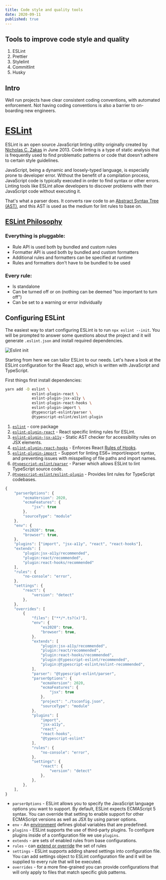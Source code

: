 ```yaml
---
title: Code style and quality tools
date: 2020-09-11
published: true
---
```


## Tools to improve code style and quality

1. ESLint
2. Prettier
3. Stylelint
4. Commitlint
5. Husky

## Intro

Well run projects have clear consistent coding conventions, with automated enforcement. Not having coding conventions is also a barrier to on-boarding new engineers.

# [ESLint](https://eslint.org/)

ESLint is an open source JavaScript linting utility originally created by [Nicholas C. Zakas](https://twitter.com/slicknet) in June 2013. Code linting is a type of static analysis that is frequently used to find problematic patterns or code that doesn't adhere to certain style guidelines.

JavaScript, being a dynamic and loosely-typed language, is especially prone to developer error. Without the benefit of a compilation process, JavaScript code is typically executed in order to find syntax or other errors. Linting tools like ESLint allow developers to discover problems with their JavaScript code without executing it.

That's what a parser does. It converts raw code to an [Abstract Syntax Tree (AST)](https://blog.bitsrc.io/what-is-an-abstract-syntax-tree-7502b71bde27), and this AST is used as the medium for lint rules to base on.

## [ESLint Philosophy](https://eslint.org/docs/about/#philosophy)

### Everything is pluggable:

- Rule API is used both by bundled and custom rules
- Formatter API is used both by bundled and custom formatters
- Additional rules and formatters can be specified at runtime
- Rules and formatters don't have to be bundled to be used

### Every rule:

- Is standalone
- Can be turned off or on (nothing can be deemed "too important to turn off")
- Can be set to a warning or error individually

## Configuring ESLint

The easiest way to start configuring ESLint is to run `npx eslint --init`. You will be prompted to answer some questions about the project and it will generate `.eslint.json` and install required dependencies.

![Eslint init](/eslint-config.gif)

Starting from here we can tailor ESLint to our needs. Let's have a look at the ESLint configuration for the React app, which is written with JavaScript and TypeScript.

First things first install dependencies:

```sh
yarn add -D eslint \
            eslint-plugin-react \
            eslint-plugin-jsx-a11y \
            eslint-plugin-react-hooks \
            eslint-plugin-import \
            @typescript-eslint/parser \
            @typescript-eslint/eslint-plugin
```

1. [`eslint`](https://github.com/eslint/eslint) - core package
2. [`eslint-plugin-react`](https://github.com/yannickcr/eslint-plugin-react) - React specific linting rules for ESLint.
3. [`eslint-plugin-jsx-a11y`](https://github.com/jsx-eslint/eslint-plugin-jsx-a11y) - Static AST checker for accessibility rules on JSX elements.
4. [`eslint-plugin-react-hooks`](https://github.com/facebook/react/tree/master/packages/eslint-plugin-react-hooks) - Enforces React [Rules of Hooks](https://reactjs.org/docs/hooks-rules.html).
5. [`eslint-plugin-import`](https://github.com/benmosher/eslint-plugin-import) - Support for linting ES6+ import/export syntax, and preventing issues with misspelling of file paths and import names.
6. [`@typescript-eslint/parser`](https://github.com/typescript-eslint/typescript-eslint/tree/master/packages/parser) - Parser which allows ESLint to lint TypeScript source code.
7. [`@typescript-eslint/eslint-plugin`](https://github.com/typescript-eslint/typescript-eslint/tree/master/packages/eslint-plugin) - Provides lint rules for TypeScript codebases.

```js
{
    "parserOptions": {
        "ecmaVersion": 2020,
        "ecmaFeatures": {
            "jsx": true
        },
        "sourceType": "module"
    },
    "env": {
        "es2020": true,
        "browser": true,
    },
    "plugins": ["import", "jsx-a11y", "react", "react-hooks"],
    "extends": [
        "plugin:jsx-a11y/recommended",
        "plugin:react/recommended",
        "plugin:react-hooks/recommended"
    ],
    "rules": {
        "no-console": "error",
    },
    "settings": {
        "react": {
            "version": "detect"
        },
    },
    "overrides": [
        {
            "files": ["**/*.ts?(x)"],
            "env": {
                "es2020": true,
                "browser": true,
            },
            "extends": [
                "plugin:jsx-a11y/recommended",
                "plugin:react/recommended",
                "plugin:react-hooks/recommended",
                "plugin:@typescript-eslint/recommended",
                "plugin:@typescript-eslint/eslint-recommended",
            ],
            "parser": "@typescript-eslint/parser",
            "parserOptions": {
                "ecmaVersion": 2020,
                "ecmaFeatures": {
                    "jsx": true
                },
                "project": "./tsconfig.json",
                "sourceType": "module"
            },
            "plugins": [
                "import",
                "jsx-a11y",
                "react",
                "react-hooks",
                "@typescript-eslint"
            ],
            "rules": {
                "no-console": "error",
            },
            "settings": {
                "react": {
                    "version": "detect"
                },
            },
        },
    ],
}
```

- `parserOptions` - ESLint allows you to specify the JavaScript language options you want to support. By default, ESLint expects ECMAScript 5 syntax. You can override that setting to enable support for other ECMAScript versions as well as JSX by using parser options.
- `env` - An [environment](https://eslint.org/docs/user-guide/configuring#specifying-environments) defines global variables that are predefined.
- `plugins` - ESLint supports the use of third-party plugins. To configure plugins inside of a configuration file we use `plugins`.
- `extends` - are sets of enabled rules from base configurations.
- `rules` - can [extend or override](https://eslint.org/docs/user-guide/configuring#extending-configuration-files) the set of rules
- `settings` - ESLint supports adding shared settings into configuration file. You can add settings object to ESLint configuration file and it will be supplied to every rule that will be executed.
- `overrides` - for a more fine-grained you can provide configurations that will only apply to files that match specific glob patterns.
